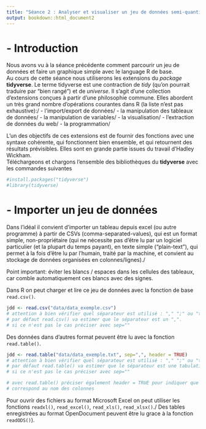 ```yaml
---
title: "Séance 2 : Analyser et visualiser un jeu de données semi-quantitatif"
output: bookdown::html_document2
---
```


# - Introduction
Nous avons vu à la séance précédente comment parcourir un jeu de données et faire un graphique simple avec le language R de base.  
Au cours de cette séance nous utiliserons les extensions du *package* **tidyverse**. Le terme tidyverse est une contraction de *tidy* (qu’on pourrait traduire par “bien rangé”) et de *universe*. Il s’agit d’une collection d’extensions conçues à partir d'une philosophie commune. Elles abordent un très grand nombre d’opérations courantes dans R (la liste n’est pas exhaustive):/ 
- l'import/export de données/
- la manipulation des tableaux de données/
- la manipulation de variables/
- la visualisation/
- l'extraction de données du web/
- la programmation/

L'un des objectifs de ces extensions est de fournir des fonctions avec une syntaxe cohérente, qui fonctionnent bien ensemble, et qui retournent des résultats prévisibles. Elles sont en grande partie issues du travail d’Hadley Wickham.  
Téléchargeons et chargons l'ensemble des bibliothèques du **tidyverse** avec les commandes suivantes
```r
#install.packages("tidyverse")
#library(tidyverse)
```

# - Importer un jeu de données
Dans l'idéal il convient d'importer un tableau depuis excel (ou autre programme) à partir de CSVs (comma-separated-values), qui est un format simple, non-propriétaire (qui ne nécessite pas d'être lu par un logiciel particulier (et la plupart du temps payant), en texte simple ("plain-text"), qui permet à la fois d'être lu par l'humain, traité par la machine, et convient au stockage de données organisées en colonnes/lignes)./

Point important: éviter les blancs / espaces dans les cellules des tableaux, car comble automatiquement ces blancs avec des signes.

Dans R on peut charger et lire ce jeu de données avec la fonction de base `read.csv()`. 
```r
jdd <- read.csv("data/data_exemple.csv") 
# attention à bien vérifier quel séparateur est utilisé : "," ";" ou "tab"
# par défaut read.csv() va estimer que le séparateur est un ",".
# si ce n'est pas le cas préciser avec sep=""
```

Des données dans d'autres format peuvent être lu avec la fonction `read.table()`.
```r
jdd <- read.table("data/data_exemple.txt", sep=",", header = TRUE)
# attention à bien vérifier quel séparateur est utilisé : "," ";" ou "tab"
# par défaut read.table() va estimer que le séparateur est une tabulation.
# si ce n'est pas le cas préciser avec sep=""

# avec read.table() préciser également header = TRUE pour indiquer que la première ligne
# correspond au nom des colonnes
```

Pour ouvrir des fichiers au format Microsoft Excel on peut utiliser les fonctions `readxl()`, `read_excel()`,
`read_xls()`, `read_xlsx()`./
Des tables enregistrées au format OpenDocument peuvent être lu grace à la fonction `readODS()`).
